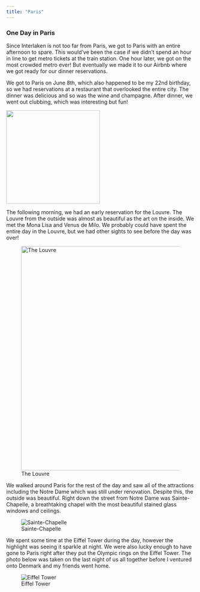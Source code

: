 ```yaml
---
title: "Paris"
---
```


### One Day in Paris

Since Interlaken is not too far from Paris, we got to Paris with an entire afternoon to spare. This would've been the case if we didn't spend an hour in line to get metro tickets at the train station. One hour later, we got on the most crowded metro ever! But eventually we made it to our Airbnb where we got ready for our dinner reservations.

We got to Paris on June 8th, which also happened to be my 22nd birthday, so we had reservations at a restaurant that overlooked the entire city. The dinner was delicious and so was the wine and champagne. After dinner, we went out clubbing, which was interesting but fun!

![](images/Paris.JPG){fig-align="center" width="250"}

The following morning, we had an early reservation for the Louvre. The Louvre from the outside was almost as beautiful as the art on the inside. We met the Mona Lisa and Venus de Milo. We probably could have spent the entire day in the Louvre, but we had other sights to see before the day was over!

![The Louvre](images/ParisCollage-01.png){fig-align="center" width="600"}

We walked around Paris for the rest of the day and saw all of the attractions including the Notre Dame which was still under renovation. Despite this, the outside was beautiful. Right down the street from Notre Dame was Sainte-Chapelle, a breathtaking chapel with the most beautiful stained glass windows and ceilings.

![Sainte-Chapelle](images/Paris6.png){fig-align="center"}

We spent some time at the Eiffel Tower during the day, however the highlight was seeing it sparkle at night. We were also lucky enough to have gone to Paris right after they put the Olympic rings on the Eiffel Tower. The photo below was taken on the last night of us all together before I ventured onto Denmark and my friends went home.

![Eiffel Tower](images/Paris8.png){fig-align="center"}

